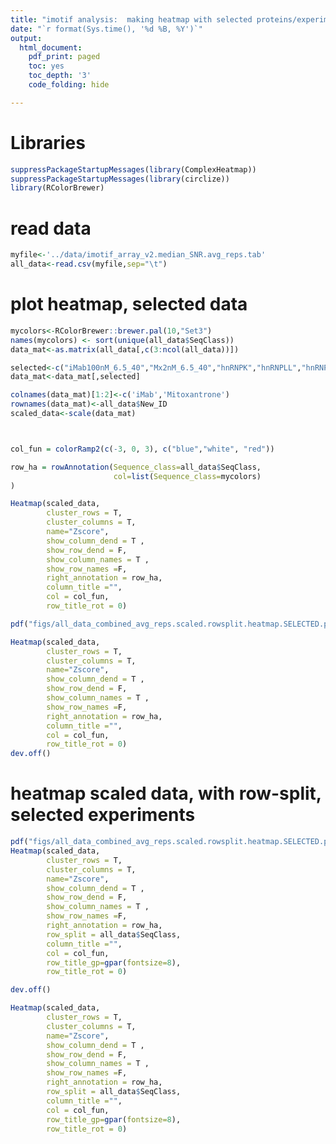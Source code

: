 ```yaml
---
title: "imotif analysis:  making heatmap with selected proteins/experiments"
date: "`r format(Sys.time(), '%d %B, %Y')`"
output:
  html_document:
    pdf_print: paged
    toc: yes
    toc_depth: '3'
    code_folding: hide

---
```


# Libraries

```r

suppressPackageStartupMessages(library(ComplexHeatmap))
suppressPackageStartupMessages(library(circlize))
library(RColorBrewer)
```


# read data

```r
myfile<-'../data/imotif_array_v2.median_SNR.avg_reps.tab'
all_data<-read.csv(myfile,sep="\t")
```

# plot heatmap, selected data

```r

mycolors<-RColorBrewer::brewer.pal(10,"Set3")
names(mycolors) <- sort(unique(all_data$SeqClass))
data_mat<-as.matrix(all_data[,c(3:ncol(all_data))])

selected<-c("iMab100nM_6.5_40","Mx2nM_6.5_40","hnRNPK","hnRNPLL","hnRNPA1",	"ASF")
data_mat<-data_mat[,selected]

colnames(data_mat)[1:2]<-c('iMab','Mitoxantrone')
rownames(data_mat)<-all_data$New_ID
scaled_data<-scale(data_mat)



col_fun = colorRamp2(c(-3, 0, 3), c("blue","white", "red"))

row_ha = rowAnnotation(Sequence_class=all_data$SeqClass,
                       col=list(Sequence_class=mycolors)
)

Heatmap(scaled_data, 
        cluster_rows = T, 
        cluster_columns = T, 
        name="Zscore", 
        show_column_dend = T , 
        show_row_dend = F, 
        show_column_names = T , 
        show_row_names =F,  
        right_annotation = row_ha,
        column_title ="", 
        col = col_fun,
        row_title_rot = 0)

pdf("figs/all_data_combined_avg_reps.scaled.rowsplit.heatmap.SELECTED.pdf", width = 5, height=8)

Heatmap(scaled_data, 
        cluster_rows = T, 
        cluster_columns = T, 
        name="Zscore", 
        show_column_dend = T , 
        show_row_dend = F, 
        show_column_names = T , 
        show_row_names =F,  
        right_annotation = row_ha,
        column_title ="", 
        col = col_fun,
        row_title_rot = 0)
dev.off()
```

# heatmap scaled data, with row-split, selected experiments

```r
pdf("figs/all_data_combined_avg_reps.scaled.rowsplit.heatmap.SELECTED.pdf", width = 5, height=8)
Heatmap(scaled_data, 
        cluster_rows = T, 
        cluster_columns = T, 
        name="Zscore", 
        show_column_dend = T , 
        show_row_dend = F, 
        show_column_names = T , 
        show_row_names =F,  
        right_annotation = row_ha,
        row_split = all_data$SeqClass,
        column_title ="", 
        col = col_fun,
        row_title_gp=gpar(fontsize=8),
        row_title_rot = 0)

dev.off()

Heatmap(scaled_data, 
        cluster_rows = T, 
        cluster_columns = T, 
        name="Zscore", 
        show_column_dend = T , 
        show_row_dend = F, 
        show_column_names = T , 
        show_row_names =F,  
        right_annotation = row_ha,
        row_split = all_data$SeqClass,
        column_title ="", 
        col = col_fun,
        row_title_gp=gpar(fontsize=8),
        row_title_rot = 0)
```

